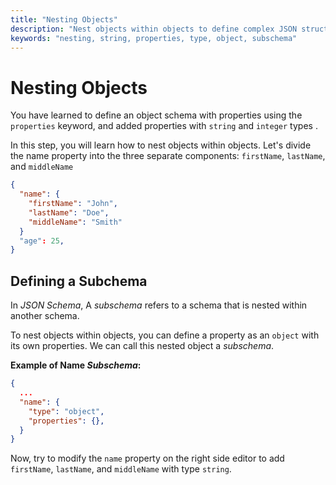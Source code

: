 ```yaml
---
title: "Nesting Objects"
description: "Nest objects within objects to define complex JSON structures."
keywords: "nesting, string, properties, type, object, subschema"
---
```


# Nesting Objects

You have learned to define an object schema with properties using the `properties` keyword, and added properties with `string` and `integer` types .

In this step, you will learn how to nest objects within objects.
Let's divide the name property into the three separate components: `firstName`, `lastName`, and `middleName` 

```json highlightLineStart={3} highlightLineEnd={5}
{
  "name": {
    "firstName": "John",
    "lastName": "Doe",
    "middleName": "Smith"
  }
  "age": 25,
}
```

## Defining a Subchema

In *JSON Schema*, A *subschema* refers to a schema that is nested within another schema. 

To nest objects within objects, you can define a property as an `object` with its own properties. We can call this nested object a *subschema*. 

**Example of Name *Subschema*:**
```json
{
  ...
  "name": {
    "type": "object",
    "properties": {},
  }
}
```


Now, try to modify the `name` property on the right side editor to add `firstName`, `lastName`, and `middleName` with type `string`.
